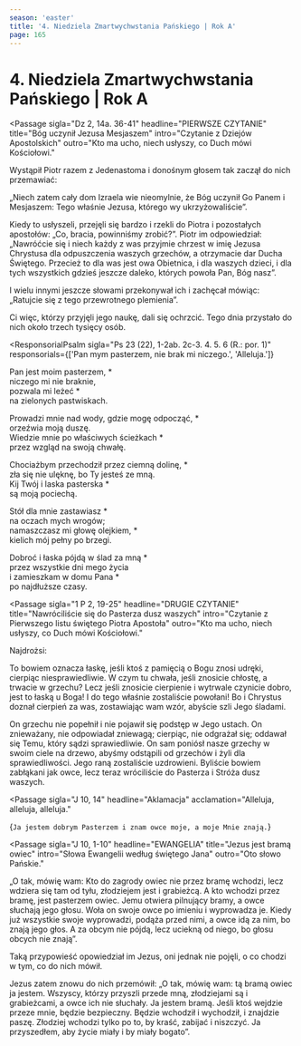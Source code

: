 ```yaml
---
season: 'easter'
title: '4. Niedziela Zmartwychwstania Pańskiego | Rok A'
page: 165
---
```


# 4. Niedziela Zmartwychwstania Pańskiego | Rok A

<Passage
  sigla="Dz 2, 14a. 36-41"
  headline="PIERWSZE CZYTANIE"
  title="Bóg uczynił Jezusa Mesjaszem"
  intro="Czytanie z Dziejów Apostolskich"
  outro="Kto ma ucho, niech usłyszy, co Duch mówi Kościołowi."
>
  <p>Wystąpił Piotr razem z Jedenastoma i donośnym głosem tak zaczął do nich przemawiać:</p>
  <p>„Niech zatem cały dom Izraela wie nieomylnie, że Bóg uczynił Go Panem i Mesjaszem: Tego właśnie Jezusa, którego wy ukrzyżowaliście”.</p>
  <p>Kiedy to usłyszeli, przejęli się bardzo i rzekli do Piotra i pozostałych apostołów: „Co, bracia, powinniśmy zrobić?”. Piotr im odpowiedział: „Nawróćcie się i niech każdy z was przyjmie chrzest w imię Jezusa Chrystusa dla odpuszczenia waszych grzechów, a otrzymacie dar Ducha Świętego. Przecież to dla was jest owa Obietnica, i dla waszych dzieci, i dla tych wszystkich gdzieś jeszcze daleko, których powoła Pan, Bóg nasz”.</p>
  <p>I wielu innymi jeszcze słowami przekonywał ich i zachęcał mówiąc: „Ratujcie się z tego przewrotnego plemienia”.</p>
  <p>Ci więc, którzy przyjęli jego naukę, dali się ochrzcić. Tego dnia przystało do nich około trzech tysięcy osób.</p>
</Passage>

<ResponsorialPsalm
  sigla="Ps 23 (22), 1-2ab. 2c-3. 4. 5. 6 (R.: por. 1)"
  responsorials={['Pan mym pasterzem, nie brak mi niczego.', 'Alleluja.']}
>
  <p>Pan jest moim pasterzem, *<br/>niczego mi nie braknie,<br/>pozwala mi leżeć *<br/>na zielonych pastwiskach.</p>
  <p>Prowadzi mnie nad wody, gdzie mogę odpocząć, *<br/>orzeźwia moją duszę.<br/>Wiedzie mnie po właściwych ścieżkach *<br/>przez wzgląd na swoją chwałę.</p>
  <p>Chociażbym przechodził przez ciemną dolinę, *<br/>zła się nie ulęknę, bo Ty jesteś ze mną.<br/>Kij Twój i laska pasterska *<br/>są moją pociechą.</p>
  <p>Stół dla mnie zastawiasz *<br/>na oczach mych wrogów;<br/>namaszczasz mi głowę olejkiem, *<br/>kielich mój pełny po brzegi.</p>
  <p>Dobroć i łaska pójdą w ślad za mną *<br/>przez wszystkie dni mego życia<br/>i zamieszkam w domu Pana *<br/>po najdłuższe czasy.</p>
</ResponsorialPsalm>

<Passage
  sigla="1 P 2, 19-25"
  headline="DRUGIE CZYTANIE"
  title="Nawróciliście się do Pasterza dusz waszych"
  intro="Czytanie z Pierwszego listu świętego Piotra Apostoła"
  outro="Kto ma ucho, niech usłyszy, co Duch mówi Kościołowi."
>
  <p>Najdrożsi:</p>
  <p>To bowiem oznacza łaskę, jeśli ktoś z pamięcią o Bogu znosi udręki, cierpiąc niesprawiedliwie. W czym tu chwała, jeśli znosicie chłostę, a trwacie w grzechu? Lecz jeśli znosicie cierpienie i wytrwale czynicie dobro, jest to łaską u Boga! I do tego właśnie zostaliście powołani! Bo i Chrystus doznał cierpień za was, zostawiając wam wzór, abyście szli Jego śladami.</p>
  <p>On grzechu nie popełnił i nie pojawił się podstęp w Jego ustach. On znieważany, nie odpowiadał zniewagą; cierpiąc, nie odgrażał się; oddawał się Temu, który sądzi sprawiedliwie. On sam poniósł nasze grzechy w swoim ciele na drzewo, abyśmy odstąpili od grzechów i żyli dla sprawiedliwości. Jego raną zostaliście uzdrowieni. Byliście bowiem zabłąkani jak owce, lecz teraz wróciliście do Pasterza i Stróża dusz waszych.</p>
</Passage>

<EasterSequence/>

<Passage
  sigla="J 10, 14"
  headline="Aklamacja"
  acclamation="Alleluja, alleluja, alleluja."
>
  {`Ja jestem dobrym Pasterzem
i znam owce moje, a moje Mnie znają.`}
</Passage>

<Passage
  sigla="J 10, 1-10"
  headline="EWANGELIA"
  title="Jezus jest bramą owiec"
  intro="Słowa Ewangelii według świętego Jana"
  outro="Oto słowo Pańskie."
>
  <p>„O tak, mówię wam: Kto do zagrody owiec nie przez bramę wchodzi, lecz wdziera się tam od tyłu, złodziejem jest i grabieżcą. A kto wchodzi przez bramę, jest pasterzem owiec. Jemu otwiera pilnujący bramy, a owce słuchają jego głosu. Woła on swoje owce po imieniu i wyprowadza je. Kiedy już wszystkie swoje wyprowadzi, podąża przed nimi, a owce idą za nim, bo znają jego głos. A za obcym nie pójdą, lecz uciekną od niego, bo głosu obcych nie znają”.</p>
  <p>Taką przypowieść opowiedział im Jezus, oni jednak nie pojęli, o co chodzi w tym, co do nich mówił.</p>
  <p>Jezus zatem znowu do nich przemówił: „O tak, mówię wam: tą bramą owiec ja jestem. Wszyscy, którzy przyszli przede mną, złodziejami są i grabieżcami, a owce ich nie słuchały. Ja jestem bramą. Jeśli ktoś wejdzie przeze mnie, będzie bezpieczny. Będzie wchodził i wychodził, i znajdzie paszę. Złodziej wchodzi tylko po to, by kraść, zabijać i niszczyć. Ja przyszedłem, aby życie miały i by miały bogato”.</p>
</Passage>

